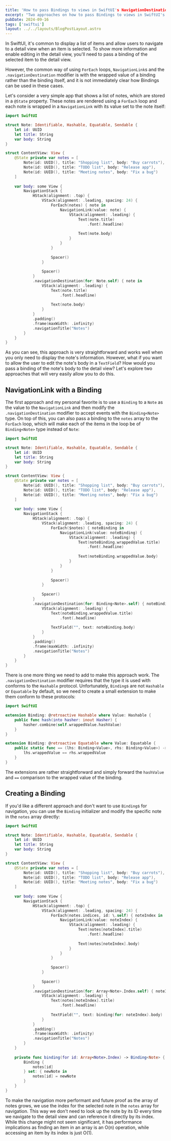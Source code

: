 ```yaml
---
title: 'How to pass Bindings to views in SwiftUI's NavigationDestination modifier'
excerpt: "Two approaches on how to pass Bindings to views in SwiftUI's NavigationDestination."
pubDate: 2024-09-16
tags: ['swiftui']
layout: ../../layouts/BlogPostLayout.astro
---
```


In SwiftUI, it's common to display a list of items and allow users to navigate to a detail view when an item is selected. To show more information and enable editing in the detail view, you'll need to pass a binding of the selected item to the detail view.

However, the common way of using `ForEach` loops, `NavigationLink`s and the `.navigationDestination` modifier is with the wrapped value of a binding rather than the binding itself, and it is not immediately clear how Bindings can be used in these cases.

Let's consider a very simple app that shows a list of notes, which are stored in a `@State` property. These notes are rendered using a `ForEach` loop and each note is wrapped in a `NavigationLink` with its value set to the note itself:

```swift:ContentView.swift
import SwiftUI

struct Note: Identifiable, Hashable, Equatable, Sendable {
    let id: UUID
    let title: String
    var body: String
}

struct ContentView: View {
    @State private var notes = [
        Note(id: UUID(), title: "Shopping list", body: "Buy carrots"),
        Note(id: UUID(), title: "TODO list", body: "Release app"),
        Note(id: UUID(), title: "Meeting notes", body: "Fix a bug")
    ]
    
    var body: some View {
        NavigationStack {
            HStack(alignment: .top) {
                VStack(alignment: .leading, spacing: 24) {
                    ForEach(notes) { note in
                        NavigationLink(value: note) {
                            VStack(alignment: .leading) {
                                Text(note.title)
                                    .font(.headline)
                                
                                Text(note.body)
                            }
                        }
                    }
                    
                    Spacer()
                }
                
                Spacer()
            }
            .navigationDestination(for: Note.self) { note in
                VStack(alignment: .leading) {
                    Text(note.title)
                        .font(.headline)
                    
                    Text(note.body)
                }
            }
            .padding()
            .frame(maxWidth: .infinity)
            .navigationTitle("Notes")
        }
    }
}
```

As you can see, this approach is very straightforward and works well when you only need to display the note's information. However, what if you want to allow the user to edit the note's body in a `TextField`? How would you pass a binding of the note's body to the detail view? Let's explore two approaches that will very easily allow you to do this.

## NavigationLink with a Binding

The first approach and my personal favorite is to use a `Binding` to a `Note` as the value to the `NavigationLink` and then modify the `.navigationDestination` modifier to accept events with the `Binding<Note>` type. On top of this, you can also pass a binding to the `notes` array to the `ForEach` loop, which will make each of the items in the loop be of `Binding<Note>` type instead of `Note`:

```swift:ContentView.swift
import SwiftUI

struct Note: Identifiable, Hashable, Equatable, Sendable {
    let id: UUID
    let title: String
    var body: String
}

struct ContentView: View {
    @State private var notes = [
        Note(id: UUID(), title: "Shopping list", body: "Buy carrots"),
        Note(id: UUID(), title: "TODO list", body: "Release app"),
        Note(id: UUID(), title: "Meeting notes", body: "Fix a bug")
    ]
    
    var body: some View {
        NavigationStack {
            HStack(alignment: .top) {
                VStack(alignment: .leading, spacing: 24) {
                    ForEach($notes) { noteBinding in
                        NavigationLink(value: noteBinding) {
                            VStack(alignment: .leading) {
                                Text(noteBinding.wrappedValue.title)
                                    .font(.headline)
                                
                                Text(noteBinding.wrappedValue.body)
                            }
                        }
                    }
                    
                    Spacer()
                }
                
                Spacer()
            }
            .navigationDestination(for: Binding<Note>.self) { noteBinding in
                VStack(alignment: .leading) {
                    Text(noteBinding.wrappedValue.title)
                        .font(.headline)
                    
                    TextField("", text: noteBinding.body)
                }
            }
            .padding()
            .frame(maxWidth: .infinity)
            .navigationTitle("Notes")
        }
    }
}
```

There is one more thing we need to add to make this approach work. The `.navigationDestination` modifier requires that the type it is used with conforms to the `Hashable` protocol. Unfortunately, `Binding`s are not `Hashable` or `Equatable` by default, so we need to create a small extension to make them conform to these protocols:

```swift:Binding+Hashable.swift
import SwiftUI

extension Binding: @retroactive Hashable where Value: Hashable {
    public func hash(into hasher: inout Hasher) {
        hasher.combine(self.wrappedValue.hashValue)
    }
}

extension Binding: @retroactive Equatable where Value: Equatable {
    public static func == (lhs: Binding<Value>, rhs: Binding<Value>) -> Bool {
        lhs.wrappedValue == rhs.wrappedValue
    }
}
```

The extensions are rather straightforward and simply forward the `hashValue` and `==` comparison to the wrapped value of the binding.

## Creating a Binding

If you'd like a different approach and don't want to use `Binding`s for navigation, you can use the `Binding` initializer and modify the specific note in the `notes` array directly:

```swift:ContentView.swift
import SwiftUI

struct Note: Identifiable, Hashable, Equatable, Sendable {
    let id: UUID
    let title: String
    var body: String
}

struct ContentView: View {
    @State private var notes = [
        Note(id: UUID(), title: "Shopping list", body: "Buy carrots"),
        Note(id: UUID(), title: "TODO list", body: "Release app"),
        Note(id: UUID(), title: "Meeting notes", body: "Fix a bug")
    ]
    
    var body: some View {
        NavigationStack {
            HStack(alignment: .top) {
                VStack(alignment: .leading, spacing: 24) {
                    ForEach(notes.indices, id: \.self) { noteIndex in
                        NavigationLink(value: noteIndex) {
                            VStack(alignment: .leading) {
                                Text(notes[noteIndex].title)
                                    .font(.headline)
                                
                                Text(notes[noteIndex].body)
                            }
                        }
                    }
                    
                    Spacer()
                }
                
                Spacer()
            }
            .navigationDestination(for: Array<Note>.Index.self) { noteIndex in
                VStack(alignment: .leading) {
                    Text(notes[noteIndex].title)
                        .font(.headline)
                    
                    TextField("", text: binding(for: noteIndex).body)
                }
            }
            .padding()
            .frame(maxWidth: .infinity)
            .navigationTitle("Notes")
        }
    }
    
    private func binding(for id: Array<Note>.Index) -> Binding<Note> {
        Binding {
            notes[id]
        } set: { newNote in
            notes[id] = newNote
        }
    }
}
```

To make the navigation more performant and future proof as the array of notes grows, we use the index for the selected note in the `notes` array for navigation. This way we don't need to look up the note by its ID every time we navigate to the detail view and can reference it directly by its index. While this change might not seem significant, it has performance implications as finding an item in an array is an O(n) operation, while accessing an item by its index is just O(1).
